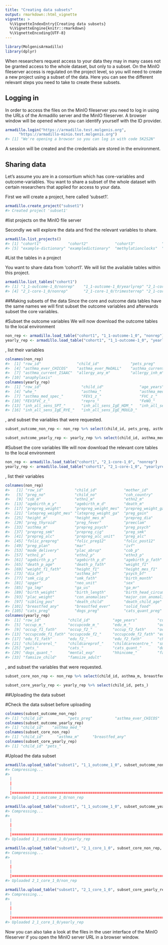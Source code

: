 ```yaml
---
title: "Creating data subsets"
output: rmarkdown::html_vignette
vignette: >
  %\VignetteIndexEntry{Creating data subsets}
  %\VignetteEngine{knitr::rmarkdown}
  %\VignetteEncoding{UTF-8}
---
```





```r
library(MolgenisArmadillo)
library(dplyr)
```

When researchers request access to your data they may in many cases not be granted access to the whole dataset, but only to a subset. On the MinIO fileserver access is regulated on the project level, so you will need to create a new project using a subset of the data. Here you can see the different relevant steps you need to take to create these subsets.

## Logging in
In order to access the files on the MinIO fileserver you need to log in using the URLs of the Armadillo server and the MinIO fileserver. A browser window will be opened where you can identify yourself with the ID provider.


```r
armadillo.login("https://armadillo.test.molgenis.org",
      "https://armadillo-minio.test.molgenis.org")
#> [1] "We're opening a browser so you can log in with code 5K2S2N"
```

A session will be created and the credentials are stored in the environment.

## Sharing data
Let's assume you are in a consortium which has core-variables and outcome-variables. You want to share a subset of the whole dataset with certain researchers that applied for access to your data.

First we will create a project, here called 'subset1'. 


```r
armadillo.create_project("subset1")
#> Created project 'subset1'
```

#list projects on the MinIO file server

Secondly we will explore the data and find the relevant variables to share.


```r
armadillo.list_projects()
#> [1] "cohort1"            "cohort2"            "cohort3"            "dnbc"              
#> [5] "example-dictionary" "exampledictionary"  "methylationclocks"  "subset1"
```

#List the tables in a project

You want to share data from 'cohort1'. We will list the available tables within this project. 


```r
armadillo.list_tables("cohort1")
#> [1] "1_1-outcome-1_0/nonrep"    "1_1-outcome-1_0/yearlyrep" "2_1-core-1_0/monthlyrep"  
#> [4] "2_1-core-1_0/nonrep"       "2_1-core-1_0/trimesterrep" "2_1-core-1_0/yearlyrep"
```

##Making subsets of the data
Since the core and outcome data tables have the same names we will first subset the outcome variables and afterwards subset the core variables. 

#Subset the outcome variables
We will now download the outcome tables to the local environment


```r
non_rep <- armadillo.load_table("cohort1", "1_1-outcome-1_0", "nonrep")
yearly_rep <- armadillo.load_table("cohort1", "1_1-outcome-1_0", "yearlyrep")
```

, list their variables


```r
colnames(non_rep)
#>  [1] "row_id"                "child_id"              "pets_preg"            
#>  [4] "asthma_ever_CHICOS"    "asthma_ever_MeDALL"    "asthma_current_MeDALL"
#>  [7] "asthma_current_ISAAC"  "allergy_any_m"         "allergy_inh_m"        
#> [10] "anaphylaxis"
colnames(yearly_rep)
#>  [1] "row_id"                  "child_id"                "age_years"              
#>  [4] "whe_"                    "asthma_"                 "asthma_med_"            
#>  [7] "asthma_med_spec_"        "FEV1_z_"                 "FVC_z_"                 
#> [10] "FEV1FVC_z_"              "repro_"                  "FeNO_"                  
#> [13] "inh_all_sens_SPT_"       "inh_all_sens_IgE_HDM_"   "inh_all_sens_IgE_CAT_"  
#> [16] "inh_all_sens_IgE_RYE_"   "inh_all_sens_IgE_MOULD_"
```

, and subset the variables that were requested.


```r
subset_outcome_non_rep <- non_rep %>% select(child_id, pets_preg, asthma_ever_CHICOS)

subset_outcome_yearly_rep <- yearly_rep %>% select(child_id, asthma_med_)
```

#Subset the core variables
We will now download the relevant core tables to the local environment


```r
non_rep <- armadillo.load_table("cohort1", "2_1-core-1_0", "nonrep")
yearly_rep <- armadillo.load_table("cohort1", "2_1-core-1_0", "yearlyrep")
```

, list their variables


```r
colnames(non_rep)
#>   [1] "row_id"              "child_id"            "mother_id"           "cohort_id"          
#>   [5] "preg_no"             "child_no"            "coh_country"         "recruit_age"        
#>   [9] "cob_m"               "ethn1_m"             "ethn2_m"             "ethn3_m"            
#>  [13] "agebirth_m_y"        "agebirth_m_d"        "death_m"             "death_m_age"        
#>  [17] "prepreg_weight"      "prepreg_weight_mes"  "prepreg_weight_ga"   "latepreg_weight"    
#>  [21] "latepreg_weight_mes" "latepreg_weight_ga"  "preg_gain"           "preg_gain_mes"      
#>  [25] "height_m"            "height_mes_m"        "prepreg_dia"         "preg_dia"           
#>  [29] "preg_thyroid"        "preg_fever"          "preeclam"            "preg_ht"            
#>  [33] "asthma_m"            "prepreg_psych"       "preg_psych"          "ppd"                
#>  [37] "prepreg_smk"         "prepreg_cig"         "preg_smk"            "preg_cig"           
#>  [41] "prepreg_alc"         "prepreg_alc_unit"    "preg_alc"            "preg_alc_unit"      
#>  [45] "folic_prepreg"       "folic_preg12"        "folic_post12"        "parity_m"           
#>  [49] "preg_plan"           "mar"                 "ivf"                 "outcome"            
#>  [53] "mode_delivery"       "plac_abrup"          "cob_p"               "cob_p_fath"         
#>  [57] "ethn1_p"             "ethn2_p"             "ethn3_p"             "ethn_p_fath"        
#>  [61] "agebirth_p_y"        "agebirth_p_d"        "agebirth_p_fath"     "death_p"            
#>  [65] "death_p_age"         "death_p_fath"        "weight_f1"           "weight_mes_f1"      
#>  [69] "weight_f1_fath"      "height_f1"           "height_mes_f1"       "height_f1_fath"     
#>  [73] "dia_bf"              "asthma_bf"           "psych_bf"            "smk_p"              
#>  [77] "smk_cig_p"           "smk_fath"            "birth_month"         "birth_year"         
#>  [81] "apgar"               "neo_unit"            "sex"                 "plurality"          
#>  [85] "ga_lmp"              "ga_us"               "ga_mr"               "ga_bj"              
#>  [89] "birth_weight"        "birth_length"        "birth_head_circum"   "weight_who_ga"      
#>  [93] "plac_weight"         "con_anomalies"       "major_con_anomalies" "cer_palsy"          
#>  [97] "sibling_pos"         "death_child"         "death_child_age"     "breastfed_excl"     
#> [101] "breastfed_any"       "breastfed_ever"      "solid_food"          "childcare_intro"    
#> [105] "cats_preg"           "dogs_preg"           "cats_quant_preg"     "dogs_quant_preg"
colnames(yearly_rep)
#>  [1] "row_id"            "child_id"          "age_years"         "cohab_"           
#>  [5] "occup_m_"          "occupcode_m_"      "edu_m_"            "occup_f1_"        
#>  [9] "occup_f1_fath"     "occup_f2_"         "occup_f2_fath"     "occupcode_f1_"    
#> [13] "occupcode_f1_fath" "occupcode_f2_"     "occupcode_f2_fath" "edu_f1_"          
#> [17] "edu_f1_fath"       "edu_f2_"           "edu_f2_fath"       "childcare_"       
#> [21] "childcarerel_"     "childcareprof_"    "childcarecentre_"  "smk_exp"          
#> [25] "pets_"             "cats_"             "cats_quant_"       "dogs_"            
#> [29] "dogs_quant_"       "mental_exp"        "hhincome_"         "fam_splitup"      
#> [33] "famsize_child"     "famsize_adult"
```

, and subset the variables that were requested.


```r
subset_core_non_rep <- non_rep %>% select(child_id, asthma_m, breastfed_any)

subset_core_yearly_rep <- yearly_rep %>% select(child_id, pets_)
```

##Uploading the data subset

#Check the data subset before uploading


```r
colnames(subset_outcome_non_rep)
#> [1] "child_id"           "pets_preg"          "asthma_ever_CHICOS"
colnames(subset_outcome_yearly_rep)
#> [1] "child_id"    "asthma_med_"
colnames(subset_core_non_rep)
#> [1] "child_id"      "asthma_m"      "breastfed_any"
colnames(subset_core_yearly_rep)
#> [1] "child_id" "pets_"
```

#Upload the data subset


```r
armadillo.upload_table("subset1", "1_1_outcome_1_0", subset_outcome_non_rep, "non_rep")
#> Compressing...
#> 
  |                                                                                              
  |                                                                                        |   0%
  |                                                                                              
  |========================================================================================| 100%
#> Uploaded 1_1_outcome_1_0/non_rep

armadillo.upload_table("subset1", "1_1_outcome_1_0", subset_outcome_yearly_rep, "yearly_rep")
#> Compressing...
#> 
  |                                                                                              
  |                                                                                        |   0%
  |                                                                                              
  |========================================================================================| 100%
#> Uploaded 1_1_outcome_1_0/yearly_rep

armadillo.upload_table("subset1", "2_1_core_1_0", subset_core_non_rep, "non_rep")
#> Compressing...
#> 
  |                                                                                              
  |                                                                                        |   0%
  |                                                                                              
  |========================================================================================| 100%
#> Uploaded 2_1_core_1_0/non_rep

armadillo.upload_table("subset1", "2_1_core_1_0", subset_core_yearly_rep, "yearly_rep")
#> Compressing...
#> 
  |                                                                                              
  |                                                                                        |   0%
  |                                                                                              
  |========================================================================================| 100%
#> Uploaded 2_1_core_1_0/yearly_rep
```

Now you can also take a look at the files in the user interface of the MinIO
fileserver if you open the MinIO server URL in a browser window.
